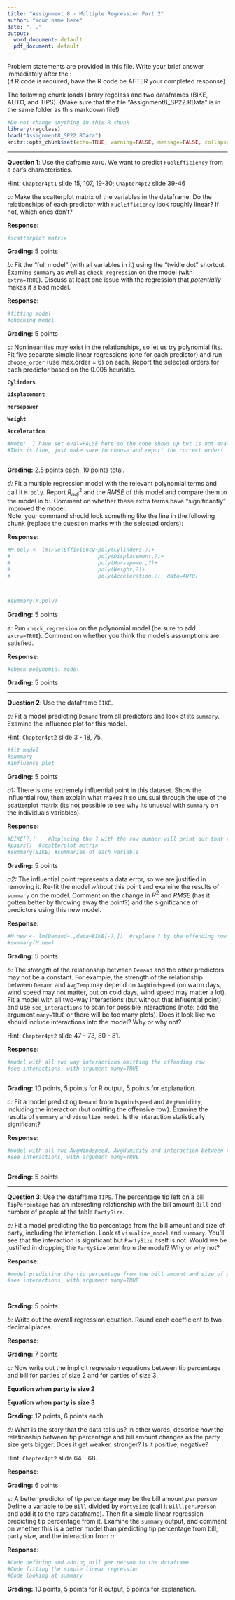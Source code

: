 ---
title: "Assignment 8 - Multiple Regression Part 2"
author: "Your name here"
date: "..."
output:
  word_document: default
  pdf_document: default
---

Problem statements are provided in this file.
Write your brief answer immediately after the :  
(if R code is required, have the R code be AFTER your completed response).

The following chunk loads library regclass and two dataframes (BIKE, AUTO, and TIPS).
(Make sure that the file "Assignment8_SP22.RData" is in the same folder as this markdown file!)


```{r load up regclass, message=FALSE, echo=FALSE}
#Do not change anything in this R chunk
library(regclass)
load("Assignment8_SP22.RData")
knitr::opts_chunk$set(echo=TRUE, warning=FALSE, message=FALSE, collapse=TRUE)
```

**************

**Question 1**:  Use the daframe `AUTO`. We want to predict `FuelEfficiency` from a car's characteristics.

Hint: `Chapter4pt1` slide 15, 107, 19-30;  `Chapter4pt2` slide 39-46

*a:*  Make the scatterplot matrix of the variables in the dataframe.  Do the relationships of each predictor with `FuelEfficiency` look roughly linear?  If not, which ones don't?
 
**Response:**
 
```{r q1 scatterplot matrix}
#scatterplot matrix


```


**Grading:** 5 points


*b:*  Fit the "full model" (with all variables in it) using the "twidle dot" shortcut.  Examine  `summary` as well as `check_regression` on the model (with `extra=TRUE`).  Discuss at least one issue with the regression that *potentially* makes it a bad model.

**Response:**

```{r q1 first regression}
#fitting model
#checking model


```

**Grading:** 5 points



*c:* Nonlinearities may exist in the relationships, so let us try polynomial fits.  Fit five separate simple linear regressions (one for each predictor) and run `choose_order` (use max.order = 6) on each. Report the selected orders for each predictor based on the 0.005 heuristic. 


**`Cylinders`**

**`Displacement`**

**`Horsepower`**

**`Weight`**

**`Acceleration`**


```{r q1 choosing orders, eval=FALSE}  
#Note:  I have set eval=FALSE here so the code shows up but is not evaluated in the document
#This is fine, just make sure to choose and report the correct order!



```

**Grading:** 2.5 points each, 10 points total.

*d:* Fit a multiple regression model with the relevant polynomial terms and call it `M.poly`.  Report $R^2_{adj}$ and the $RMSE$ of this model and compare them to the model in *b:*.  Comment on whether these extra terms have  "significantly" improved the model.  
Note:  your command should look something like the line in the following chunk (replace the question marks with the selected orders):


**Response:**

```{r poly}
#M.poly <- lm(FuelEfficiency~poly(Cylinders,?)+
#                            poly(Displacement,?)+
#                            poly(Horsepower,?)+
#                            poly(Weight,?)+
#                            poly(Acceleration,?), data=AUTO)



#summary(M.poly)


```

**Grading:** 5 points

*e:*  Run `check_regression` on the polynomial model (be sure to add `extra=TRUE`). Comment on whether you think the model's assumptions are satisfied.

**Response:** 

```{r check poly}
#check polynomial model


```

**Grading:** 5 points


**************

**Question 2**:  Use the dataframe `BIKE`.


*a:*  Fit a model predicting `Demand` from all predictors and look at its `summary`. Examine the influence plot for this model.

Hint: `Chapter4pt2` slide 3 - 18, 75.

```{r q2a fitting model and influence plot}
#fit model
#summary
#influence_plot


```

**Grading:** 5 points


*a1:*  There is one extremely influential point in this dataset.  Show the influential row, then explain what makes it so unusual through the use of the scatterplot matrix (its not possible to see why its unusual with `summary` on the individuals variables).

**Response:**

```{r q2a1 investigation}
#BIKE[?,]    #Replacing the ? with the row number will print out that row to the screen
#pairs()  #scatterplot matrix
#summary(BIKE) #summaries of each variable


```


**Grading:** 5 points


*a2:* The influential point represents a data error, so we are justified in removing it.  Re-fit the model *without* this point and examine the results of `summary` on the model.  Comment on the change in $R^2$ and $RMSE$ (has it gotten better by throwing away the point?) and the significance of predictors using this new model.  

**Response:**

```{r q2a2 newmodel}
#M.new <- lm(Demand~.,data=BIKE[-?,])  #replace ? by the offending row number so the model is fit WITHOUT that row
#summary(M.new)


```

**Grading:** 5 points


*b:* The *strength* of the relationship between `Demand` and the other predictors may not be a constant.  For example, the strength of the relationship between `Demand` and `AvgTemp` may depend on `AvgWindspeed` (on warm days, wind speed may not matter, but on cold days, wind speed may matter a lot).  Fit a model with all two-way interactions (but without that influential point) and use `see_interactions` to scan for possible interactions (note:  add the argument `many=TRUE` or there will be too many plots).  Does it look like we should include interactions into the model?  Why or why not?

Hint: `Chapter4pt2` slide 47 - 73, 80 - 81.


**Response:**

```{r q2b}
#model with all two way interactions omitting the offending row
#see interactions, with argument many=TRUE



```

**Grading:** 10 points, 5 points for R output, 5 points for explanation.


*c:*  Fit a model predicting `Demand` from `AvgWindspeed` and `AvgHumidity`, including the interaction (but omitting the offensive row).   Examine the results of `summary` and `visualize_model`.  Is the interaction statistically significant?  



**Response:**  

```{r q2c}
#model with all two AvgWindspeed, AvgHumidity and interaction between them  omitting the offending row
#see interactions, with argument many=TRUE



```

**Grading:** 5 points


**************

**Question 3**:  Use the dataframe `TIPS`.  The percentage tip left on a bill `TipPercentage` has an interesting relationship with the bill amount `Bill` and number of people at the table `PartySize`.

*a:* Fit a model predicting the tip percentage from the bill amount and size of party, including the interaction.  Look at `visualize_model` and `summary`.  You'll see that the interaction is significant but `PartySize` itself is not.  Would we be justified in dropping the `PartySize` term from the model?  Why or why not?

**Response:**

```{r q3a}
#model predicting the tip percentage from the bill amount and size of party with interaction
#see interactions, with argument many=TRUE




```

**Grading:** 5 points


*b:*  Write out the overall regression equation.  Round each coefficient to two decimal places.

**Response**:


**Grading:** 7 points


*c:*  Now write out the implicit regression equations between tip percentage and bill for parties of size 2 and for parties of size 3.


**Equation when party is size 2**


**Equation when party is size 3**



**Grading:** 12 points, 6 points each.


*d:*  What is the story that the data tells us?  In other words, describe how the relationship between tip percentage and bill amount changes as the party size gets bigger.  Does it get weaker, stronger? Is it positive, negative?  

Hint: `Chapter4pt2` slide 64 - 68.

**Response:**

**Grading:** 6 points


*e:*  A better predictor of tip percentage may be the bill amount *per person*  Define a variable to be `Bill` divided by `PartySize` (call it `Bill.per.Person` and add it to the `TIPS` dataframe).  Then fit a simple linear regression predicting tip percentage from it.  Examine the `summary` output, and comment on whether this is a better model than predicting tip percentage from bill, party size, and the interaction from *a:*

**Response:**

```{r q3e}
#Code defining and adding bill per person to the dataframe
#Code fitting the simple linear regression
#Code looking at summary


```

**Grading:** 10 points, 5 points for R output, 5 points for explanation.
